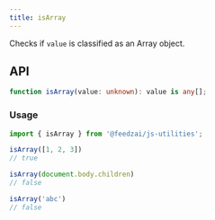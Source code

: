 ```yaml
---
title: isArray
---
```

Checks if `value` is classified as an Array object.

## API

```typescript
function isArray(value: unknown): value is any[];
```

### Usage

```typescript
import { isArray } from '@feedzai/js-utilities';

isArray([1, 2, 3])
// true

isArray(document.body.children)
// false

isArray('abc')
// false
```
